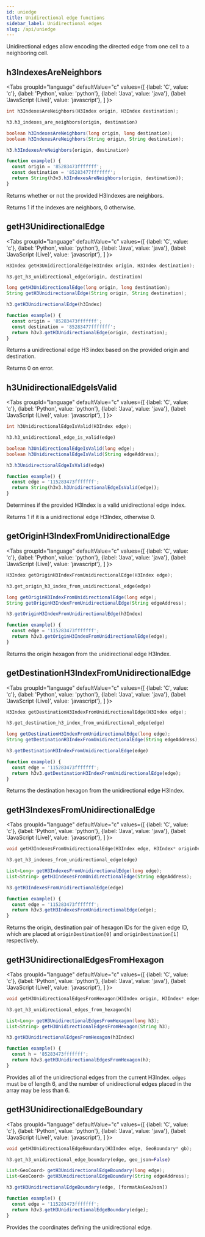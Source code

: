 ```yaml
---
id: uniedge
title: Unidirectional edge functions
sidebar_label: Unidirectional edges
slug: /api/uniedge
---
```



Unidirectional edges allow encoding the directed edge from one cell to a neighboring cell.

## h3IndexesAreNeighbors

<Tabs
  groupId="language"
  defaultValue="c"
  values={[
    {label: 'C', value: 'c'},
    {label: 'Python', value: 'python'},
    {label: 'Java', value: 'java'},
    {label: 'JavaScript (Live)', value: 'javascript'},
  ]
}>
<TabItem value="c">

```c
int h3IndexesAreNeighbors(H3Index origin, H3Index destination);
```

</TabItem>
<TabItem value="python">

```py
h3.h3_indexes_are_neighbors(origin, destination)
```

</TabItem>
<TabItem value="java">

```java
boolean h3IndexesAreNeighbors(long origin, long destination);
boolean h3IndexesAreNeighbors(String origin, String destination);
```

</TabItem>
<TabItem value="javascript">

```js
h3.h3IndexesAreNeighbors(origin, destination)
```

```js live
function example() {
  const origin = '85283473fffffff';
  const destination = '85283477fffffff';
  return String(h3v3.h3IndexesAreNeighbors(origin, destination));
}
```

</TabItem>
</Tabs>

Returns whether or not the provided H3Indexes are neighbors.

Returns 1 if the indexes are neighbors, 0 otherwise.

## getH3UnidirectionalEdge

<Tabs
  groupId="language"
  defaultValue="c"
  values={[
    {label: 'C', value: 'c'},
    {label: 'Python', value: 'python'},
    {label: 'Java', value: 'java'},
    {label: 'JavaScript (Live)', value: 'javascript'},
  ]
}>
<TabItem value="c">

```c
H3Index getH3UnidirectionalEdge(H3Index origin, H3Index destination);
```

</TabItem>
<TabItem value="python">

```py
h3.get_h3_unidirectional_edge(origin, destination)
```

</TabItem>
<TabItem value="java">

```java
long getH3UnidirectionalEdge(long origin, long destination);
String getH3UnidirectionalEdge(String origin, String destination);
```

</TabItem>
<TabItem value="javascript">

```js
h3.getH3UnidirectionalEdge(h3Index)
```

```js live
function example() {
  const origin = '85283473fffffff';
  const destination = '85283477fffffff';
  return h3v3.getH3UnidirectionalEdge(origin, destination);
}
```

</TabItem>
</Tabs>

Returns a unidirectional edge H3 index based on the provided origin and
destination.

Returns 0 on error.

## h3UnidirectionalEdgeIsValid

<Tabs
  groupId="language"
  defaultValue="c"
  values={[
    {label: 'C', value: 'c'},
    {label: 'Python', value: 'python'},
    {label: 'Java', value: 'java'},
    {label: 'JavaScript (Live)', value: 'javascript'},
  ]
}>
<TabItem value="c">

```c
int h3UnidirectionalEdgeIsValid(H3Index edge);
```

</TabItem>
<TabItem value="python">

```py
h3.h3_unidirectional_edge_is_valid(edge)
```

</TabItem>
<TabItem value="java">

```java
boolean h3UnidirectionalEdgeIsValid(long edge);
boolean h3UnidirectionalEdgeIsValid(String edgeAddress);
```

</TabItem>
<TabItem value="javascript">

```js
h3.h3UnidirectionalEdgeIsValid(edge)
```

```js live
function example() {
  const edge = '115283473fffffff';
  return String(h3v3.h3UnidirectionalEdgeIsValid(edge));
}
```

</TabItem>
</Tabs>

Determines if the provided H3Index is a valid unidirectional edge index.

Returns 1 if it is a unidirectional edge H3Index, otherwise 0.

## getOriginH3IndexFromUnidirectionalEdge

<Tabs
  groupId="language"
  defaultValue="c"
  values={[
    {label: 'C', value: 'c'},
    {label: 'Python', value: 'python'},
    {label: 'Java', value: 'java'},
    {label: 'JavaScript (Live)', value: 'javascript'},
  ]
}>
<TabItem value="c">

```c
H3Index getOriginH3IndexFromUnidirectionalEdge(H3Index edge);
```

</TabItem>
<TabItem value="python">

```py
h3.get_origin_h3_index_from_unidirectional_edge(edge)
```

</TabItem>
<TabItem value="java">

```java
long getOriginH3IndexFromUnidirectionalEdge(long edge);
String getOriginH3IndexFromUnidirectionalEdge(String edgeAddress);
```

</TabItem>
<TabItem value="javascript">

```js
h3.getOriginH3IndexFromUnidirectionalEdge(h3Index)
```

```js live
function example() {
  const edge = '115283473fffffff';
  return h3v3.getOriginH3IndexFromUnidirectionalEdge(edge);
}
```

</TabItem>
</Tabs>

Returns the origin hexagon from the unidirectional edge H3Index.

## getDestinationH3IndexFromUnidirectionalEdge

<Tabs
  groupId="language"
  defaultValue="c"
  values={[
    {label: 'C', value: 'c'},
    {label: 'Python', value: 'python'},
    {label: 'Java', value: 'java'},
    {label: 'JavaScript (Live)', value: 'javascript'},
  ]
}>
<TabItem value="c">

```c
H3Index getDestinationH3IndexFromUnidirectionalEdge(H3Index edge);
```

</TabItem>
<TabItem value="python">

```py
h3.get_destination_h3_index_from_unidirectional_edge(edge)
```

</TabItem>
<TabItem value="java">

```java
long getDestinationH3IndexFromUnidirectionalEdge(long edge);
String getDestinationH3IndexFromUnidirectionalEdge(String edgeAddress);
```

</TabItem>
<TabItem value="javascript">

```js
h3.getDestinationH3IndexFromUnidirectionalEdge(edge)
```

```js live
function example() {
  const edge = '115283473fffffff';
  return h3v3.getDestinationH3IndexFromUnidirectionalEdge(edge);
}
```

</TabItem>
</Tabs>

Returns the destination hexagon from the unidirectional edge H3Index.

## getH3IndexesFromUnidirectionalEdge

<Tabs
  groupId="language"
  defaultValue="c"
  values={[
    {label: 'C', value: 'c'},
    {label: 'Python', value: 'python'},
    {label: 'Java', value: 'java'},
    {label: 'JavaScript (Live)', value: 'javascript'},
  ]
}>
<TabItem value="c">

```c
void getH3IndexesFromUnidirectionalEdge(H3Index edge, H3Index* originDestination);
```

</TabItem>
<TabItem value="python">

```py
h3.get_h3_indexes_from_unidirectional_edge(edge)
```

</TabItem>
<TabItem value="java">

```java
List<Long> getH3IndexesFromUnidirectionalEdge(long edge);
List<String> getH3IndexesFromUnidirectionalEdge(String edgeAddress);
```

</TabItem>
<TabItem value="javascript">

```js
h3.getH3IndexesFromUnidirectionalEdge(edge)
```

```js live
function example() {
  const edge = '115283473fffffff';
  return h3v3.getH3IndexesFromUnidirectionalEdge(edge);
}
```

</TabItem>
</Tabs>

Returns the origin, destination pair of hexagon IDs for the given edge ID, which are placed at `originDestination[0]` and
`originDestination[1]` respectively.

## getH3UnidirectionalEdgesFromHexagon

<Tabs
  groupId="language"
  defaultValue="c"
  values={[
    {label: 'C', value: 'c'},
    {label: 'Python', value: 'python'},
    {label: 'Java', value: 'java'},
    {label: 'JavaScript (Live)', value: 'javascript'},
  ]
}>
<TabItem value="c">

```c
void getH3UnidirectionalEdgesFromHexagon(H3Index origin, H3Index* edges);
```

</TabItem>
<TabItem value="python">

```py
h3.get_h3_unidirectional_edges_from_hexagon(h)
```

</TabItem>
<TabItem value="java">

```java
List<Long> getH3UnidirectionalEdgesFromHexagon(long h3);
List<String> getH3UnidirectionalEdgesFromHexagon(String h3);
```

</TabItem>
<TabItem value="javascript">

```js
h3.getH3UnidirectionalEdgesFromHexagon(h3Index)
```

```js live
function example() {
  const h = '85283473fffffff';
  return h3v3.getH3UnidirectionalEdgesFromHexagon(h);
}
```

</TabItem>
</Tabs>

Provides all of the unidirectional edges from the current H3Index. `edges` must be of length 6,
and the number of unidirectional edges placed in the array may be less than 6.

## getH3UnidirectionalEdgeBoundary

<Tabs
  groupId="language"
  defaultValue="c"
  values={[
    {label: 'C', value: 'c'},
    {label: 'Python', value: 'python'},
    {label: 'Java', value: 'java'},
    {label: 'JavaScript (Live)', value: 'javascript'},
  ]
}>
<TabItem value="c">

```c
void getH3UnidirectionalEdgeBoundary(H3Index edge, GeoBoundary* gb);
```

</TabItem>
<TabItem value="python">

```py
h3.get_h3_unidirectional_edge_boundary(edge, geo_json=False)
```

</TabItem>
<TabItem value="java">

```java
List<GeoCoord> getH3UnidirectionalEdgeBoundary(long edge);
List<GeoCoord> getH3UnidirectionalEdgeBoundary(String edgeAddress);
```

</TabItem>
<TabItem value="javascript">

```js
h3.getH3UnidirectionalEdgeBoundary(edge, [formatAsGeoJson])
```

```js live
function example() {
  const edge = '115283473fffffff';
  return h3v3.getH3UnidirectionalEdgeBoundary(edge);
}
```

</TabItem>
</Tabs>

Provides the coordinates defining the unidirectional edge.

